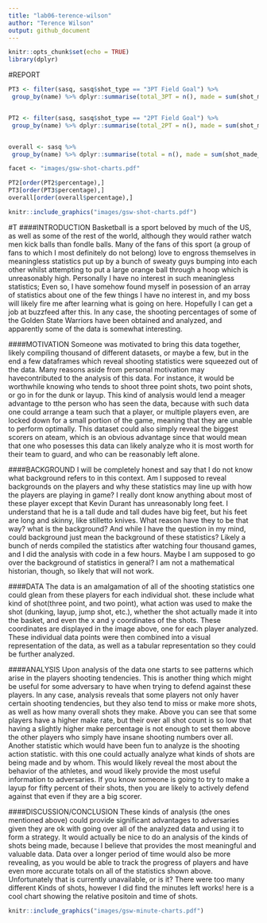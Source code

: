 ```yaml
---
title: "lab06-terence-wilson"
author: "Terence Wilson"
output: github_document
---
```


```r
knitr::opts_chunk$set(echo = TRUE)
library(dplyr)
```

#REPORT

```r
PT3 <- filter(sasq, sasq$shot_type == "3PT Field Goal") %>% 
 group_by(name) %>% dplyr::summarise(total_3PT = n(), made = sum(shot_made_flag == "shot_yes"), percentage = made/total_3PT)


PT2 <- filter(sasq, sasq$shot_type == "2PT Field Goal") %>% 
 group_by(name) %>% dplyr::summarise(total_2PT = n(), made = sum(shot_made_flag == "shot_yes"), percentage = made/total_2PT)


overall <- sasq %>% 
 group_by(name) %>% dplyr::summarise(total = n(), made = sum(shot_made_flag == "shot_yes"), percentage = made/total)

facet <- "images/gsw-shot-charts.pdf"

PT2[order(PT2$percentage),]
PT3[order(PT3$percentage),]
overall[order(overall$percentage),]
```

```r
knitr::include_graphics("images/gsw-shot-charts.pdf")
```

#T
####INTRODUCTION
Basketball is a sport beloved by much of the US, as well as some of the rest
of the world, although they would rather watch men kick balls than fondle
balls. Many of the fans of this sport (a group of fans to which I most
definitely do not belong) love to engross themselves in meaningless
statistics put up by a bunch of sweaty guys bumping into each other
whilst attempting to put a large orange ball through a hoop which is
unreasonably high. Personally I have no interest in such meaningless
statistics; Even so, I have somehow found myself in posession of an array of
statistics about one of the few things I have no interest in, and my boss
will likely fire me after learning what is going on here. Hopefully I can
get a job at buzzfeed after this. In any case, the shooting percentages of
some of the Golden State Warriors have been obtained and analyzed, and
apparently some of the data is somewhat interesting.



####MOTIVATION
Someone was motivated to bring this data together, likely compiling thousand
of different datasets, or maybe a few, but in the end a few dataframes which
reveal shooting statistics were squeezed out of the data. Many reasons aside
from personal motivation may havecontributed to the analysis of this data.
For instance, it would be worthwhile knowing who tends to shoot three point
shots, two point shots, or go in for the dunk or layup. This kind of
analysis would lend a meager advantage to tthe person who has seen the data,
because with such data one could arrange a team such that a player, or multiple players even, are locked down for a small portion of the game,
meaning that they are unable to perform optimally. This dataset could also
simply reveal the biggest scorers on ateam, which is an obvious advantage
since that would mean that one who posesses this data can likely analyze
who it is most worth for their team to guard, and who can be reasonably
left alone. 

####BACKGROUND
I will be completely honest and say that I do not know what background
refers to in this context. Am I supposed to reveal backgrounds on the
players and why these statistics may line up with how the players are
playing in game? I really dont know anything about most of these player
except that Kevin Durant has unreasonably long feet. I understand that he
is a tall dude and tall dudes have big feet, but his feet are long and
skinny, like stilletto knives. What reason have they to be that way? what
is the background? And while I have the question in my mind, could
background just mean the background of these statistics? Likely a bunch of
nerds compiled the statistics after watching four thousand games, and I did
the analysis with code in a few hours. Maybe I am supposed to go over the
background of statistics in general? I am not a mathematical historian,
though, so likely that will not work.

####DATA
The data is an amalgamation of all of the shooting statistics one could
glean from these players for each individual shot. these include what kind
of shot(three point, and two point), what action was used to make the shot
(dunking, layup, jump shot, etc.), whether the shot actually made it into
the basket, and even the x and y coordinates of the shots. These
coordinates are displayed in the image above, one for each player analyzed.
These individual data points were then combined into a visual
representation of the data, as well as a tabular representation so they
could be further analyzed.


####ANALYSIS
Upon analysis of the data one starts to see patterns which arise in the
players shooting tendencies. This is another thing which might be useful
for some adversary to have when trying to defend against these players. In
any case, analysis reveals that some players not only haver certain
shooting tendencies, but they also tend to miss or make more shots, as well
as how many overall shots they make. Above you can see that some players
have a higher make rate, but their over all shot count is so low that
having a slightly higher make percentage is not enough to set them above
the other players who simply have insane shooting numbers over all. Another
statistic which would have been fun to analyze is the shooting action
statistic. with this one could actually analyze what kinds of shots are
being made and by whom. This would likely reveal the most about the
behavior of the athletes, and woud likely provide the most useful
information to adversaries. If you know someone is going to try to make a
layup for fifty percent of their shots, then you are likely to actively
defend against that even if they are a big scorer.


####DISCUSSION/CONCLUSION
These kinds of analysis (the ones mentioned above) could provide
significant advantages to adversaries given they are ok with going over all
of the analyzed data and using it to form a strategy. It would actually be
nice to do an analysis of the kinds of shots being made, because I believe
that provides the most meaningful and valuable data. Data over a longer
period of time would also be more revealing, as you would be able to track
the progress of players and have even more accurate totals on all of the
statistics shown above. Unfortunately that is currently unavailable, or is
it? There were too many different Kinds of shots, however I did find the
minutes left works! here is a cool chart showing the relative positoin and
time of shots.


```r
knitr::include_graphics("images/gsw-minute-charts.pdf")
```

















